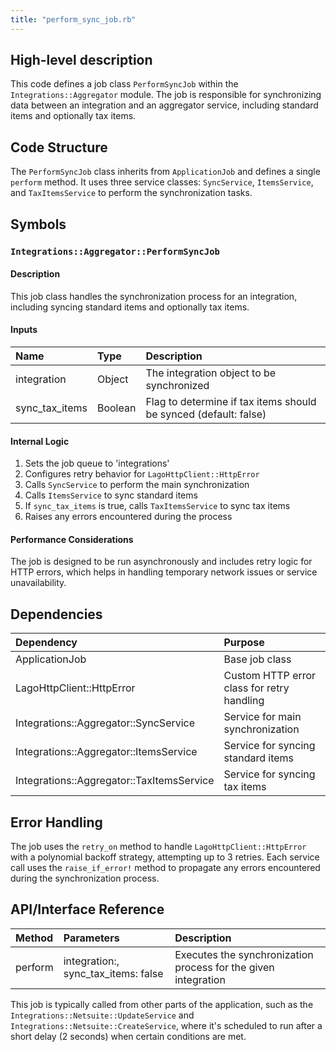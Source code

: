 ```yaml
---
title: "perform_sync_job.rb"
---
```


## High-level description
This code defines a job class `PerformSyncJob` within the `Integrations::Aggregator` module. The job is responsible for synchronizing data between an integration and an aggregator service, including standard items and optionally tax items.

## Code Structure
The `PerformSyncJob` class inherits from `ApplicationJob` and defines a single `perform` method. It uses three service classes: `SyncService`, `ItemsService`, and `TaxItemsService` to perform the synchronization tasks.

## Symbols

### `Integrations::Aggregator::PerformSyncJob`
#### Description
This job class handles the synchronization process for an integration, including syncing standard items and optionally tax items.

#### Inputs
| Name | Type | Description |
|:-----|:-----|:------------|
| integration | Object | The integration object to be synchronized |
| sync_tax_items | Boolean | Flag to determine if tax items should be synced (default: false) |

#### Internal Logic
1. Sets the job queue to 'integrations'
2. Configures retry behavior for `LagoHttpClient::HttpError`
3. Calls `SyncService` to perform the main synchronization
4. Calls `ItemsService` to sync standard items
5. If `sync_tax_items` is true, calls `TaxItemsService` to sync tax items
6. Raises any errors encountered during the process

#### Performance Considerations
The job is designed to be run asynchronously and includes retry logic for HTTP errors, which helps in handling temporary network issues or service unavailability.

## Dependencies
| Dependency | Purpose |
|:-----------|:--------|
| ApplicationJob | Base job class |
| LagoHttpClient::HttpError | Custom HTTP error class for retry handling |
| Integrations::Aggregator::SyncService | Service for main synchronization |
| Integrations::Aggregator::ItemsService | Service for syncing standard items |
| Integrations::Aggregator::TaxItemsService | Service for syncing tax items |

## Error Handling
The job uses the `retry_on` method to handle `LagoHttpClient::HttpError` with a polynomial backoff strategy, attempting up to 3 retries. Each service call uses the `raise_if_error!` method to propagate any errors encountered during the synchronization process.

## API/Interface Reference
| Method | Parameters | Description |
|:-------|:-----------|:------------|
| perform | integration:, sync_tax_items: false | Executes the synchronization process for the given integration |

This job is typically called from other parts of the application, such as the `Integrations::Netsuite::UpdateService` and `Integrations::Netsuite::CreateService`, where it's scheduled to run after a short delay (2 seconds) when certain conditions are met.